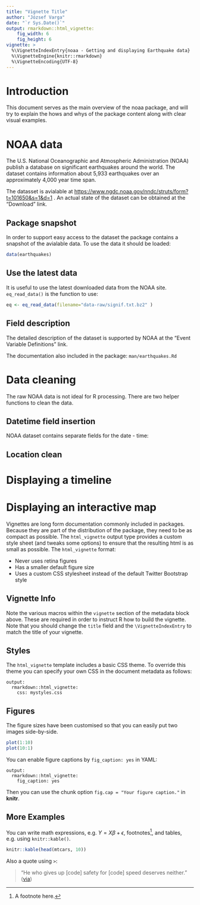 ```yaml
---
title: "Vignette Title"
author: "József Varga"
date: "`r Sys.Date()`"
output: rmarkdown::html_vignette:
    fig_width: 6
    fig_height: 6
vignette: >
  %\VignetteIndexEntry{noaa - Getting and displaying Earthquake data}
  %\VignetteEngine{knitr::rmarkdown}
  %\VignetteEncoding{UTF-8}
---
```


# Introduction
This document serves as the main overview of the noaa package, and will try 
to explain the hows and whys of the package content along with clear visual
examples.

# NOAA data

The  U.S. National Oceanographic and Atmospheric Administration (NOAA) publish a database
on significant earthquakes around the world.
The dataset contains information about 5,933 earthquakes over an approximately 4,000 year time span.

The datasset is avialable at 
[https://www.ngdc.noaa.gov/nndc/struts/form?t=101650&s=1&d=1](NOAA Link) . An actual state of the dataset can be obtained at the "Download" link.


## Package snapshot
In order to support easy access to the dataset the package contains a snapshot of the avialable data.
To use the data it should be loaded:

```r
data(earthquakes)
```

## Use the latest data

It is useful to use the latest downloaded data from the NOAA site. `eq_read_data()` is the function to use:

```r
eq <- eq_read_data(filename="data-raw/signif.txt.bz2" )
```

## Field description


The detailed description of the dataset is supported by NOAA at the "Event Variable Definitions" link.

The documentation also included in the package: `man/earthquakes.Rd`


# Data cleaning

The raw NOAA data is not ideal for R processing. There are two helper functions to clean the data.

## Datetime field insertion

NOAA dataset contains separate fields for the date - time: 

## Location clean

# Displaying a timeline

# Displaying an interactive map

Vignettes are long form documentation commonly included in packages. Because they are part of the distribution of the package, they need to be as compact as possible. The `html_vignette` output type provides a custom style sheet (and tweaks some options) to ensure that the resulting html is as small as possible. The `html_vignette` format:

- Never uses retina figures
- Has a smaller default figure size
- Uses a custom CSS stylesheet instead of the default Twitter Bootstrap style

## Vignette Info

Note the various macros within the `vignette` section of the metadata block above. These are required in order to instruct R how to build the vignette. Note that you should change the `title` field and the `\VignetteIndexEntry` to match the title of your vignette.

## Styles

The `html_vignette` template includes a basic CSS theme. To override this theme you can specify your own CSS in the document metadata as follows:

    output: 
      rmarkdown::html_vignette:
        css: mystyles.css

## Figures

The figure sizes have been customised so that you can easily put two images side-by-side. 

```r
plot(1:10)
plot(10:1)
```

You can enable figure captions by `fig_caption: yes` in YAML:

    output:
      rmarkdown::html_vignette:
        fig_caption: yes

Then you can use the chunk option `fig.cap = "Your figure caption."` in **knitr**.

## More Examples

You can write math expressions, e.g. $Y = X\beta + \epsilon$, footnotes^[A footnote here.], and tables, e.g. using `knitr::kable()`.

```r
knitr::kable(head(mtcars, 10))
```

Also a quote using `>`:

> "He who gives up [code] safety for [code] speed deserves neither."
([via](https://twitter.com/hadleywickham/status/504368538874703872))
